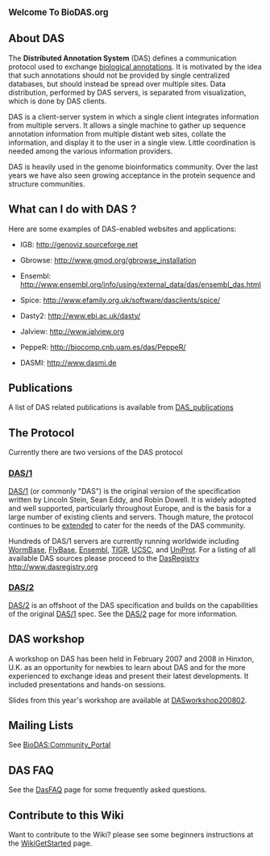 <big>'''Welcome To BioDAS.org'''</big>

== About DAS ==

The <b>Distributed Annotation System</b> (DAS) defines a communication protocol used 
to exchange [http://wikiomics.org/wiki/Viewing_and_sharing_genome_annotations biological  annotations]. 
It is motivated by the idea that such annotations 
should not be provided by single centralized databases, but should instead be spread 
over multiple sites. Data distribution, performed by DAS servers, is separated
from visualization, which is done by DAS clients.

DAS is a client-server system in which a single client integrates information from 
multiple servers. It allows a single machine to gather up sequence annotation 
information from multiple distant web sites, collate the information, and display it
to the user in a single view. Little coordination is needed among the various 
information providers.

DAS is heavily used in the genome bioinformatics community. Over the last years we have also
seen growing acceptance in the protein sequence and structure communities.

== What can I do with DAS ? ==

Here are some examples of DAS-enabled websites and applications:

* IGB: http://genoviz.sourceforge.net

* Gbrowse: http://www.gmod.org/gbrowse_installation

* Ensembl: http://www.ensembl.org/info/using/external_data/das/ensembl_das.html

* Spice: http://www.efamily.org.uk/software/dasclients/spice/

* Dasty2: http://www.ebi.ac.uk/dasty/

* Jalview: http://www.jalview.org

* PeppeR: http://biocomp.cnb.uam.es/das/PeppeR/

* DASMI: http://www.dasmi.de

== Publications ==

A list of DAS related publications is available from [[DAS_publications]]

== The Protocol ==

Currently there are two versions of the DAS protocol

=== [[DAS/1]] ===

[[DAS/1]] (or commonly "DAS") is the original version of the specification written by Lincoln Stein, Sean Eddy, and Robin Dowell. It is widely adopted and well supported, particularly throughout Europe, and is the basis for a large number of existing clients and servers. Though mature, the protocol continues to be [http://www.dasregistry.org/spec_1.53E.jsp extended] to cater for the needs of the DAS community.

Hundreds of DAS/1 servers are currently running worldwide including [http://www.wormbase.org/ WormBase], [http://www.flybase.org/ FlyBase], [http://www.ensembl.org/ Ensembl], [http://www.tigr.org/ TIGR],  [http://genome.ucsc.edu/ UCSC], and [http://www.ebi.ac.uk/uniprot-das/ UniProt]. For a listing of all available DAS sources please proceed to the [[DasRegistry]] http://www.dasregistry.org

=== [[DAS/2]] ===

[[DAS/2]] is an offshoot of the DAS specification and builds on the capabilities of the original [[DAS/1]] spec. See the [[DAS/2]] page for more information.

== DAS workshop ==

A workshop on DAS has been held in February 2007 and 2008 in Hinxton, U.K. as an opportunity for newbies to learn about DAS and for the more experienced to exchange ideas and present their latest developments. It included presentations and hands-on sessions.

Slides from this year's workshop are available at [[DASworkshop200802]].

== Mailing Lists ==

See [[BioDAS:Community_Portal]]

== DAS FAQ ==

See the [[DasFAQ]] page for some frequently asked questions.

== Contribute to this Wiki ==

Want to contribute to the Wiki? please see some beginners instructions at the [[WikiGetStarted]] page.